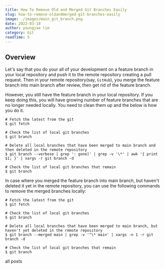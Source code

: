 ```yaml
---
title: How To Remove Old and Merged Git Branches Easily
slug: how-to-remove-oldandmerged-git-branches-easily 
image: ./images/main_git_branch.png
date: 2022-03-18
author: youngjae lim
category: Git 
readTime: 5
---
```



## Overview

Let's say that you do your all of your development on a feature branch in your local repository and push it to the remote repository creating a pull request. Then in your remote repository(say, `GitHub`), you merge the feature branch into main branch after review, then get rid of the feature branch. 

However, you still have the feature branch in your local repository. If you keep doing this, you will have growing number of feature branches that are no longer needed locally. You need to clean them up and the below is how you do it.

```shell
# Fetch the latest from the git
$ git fetch

# Check the list of local git branches
$ git branch

# Delete all local branches that have been merged to main branch and then deleted in the remote repository
$ git branch --verbose | grep ': gone]' | grep -v '\*' | awk '{ print $1; }' | xargs -r git branch -d

# Check the list of local git branches that remain
$ git branch
```

In case where you merged the feature branch into main branch, but haven't deleted it yet in the remote repository, you can use the following commands to remove the merged branches locally:

```shell
# Fetch the latest from the git
$ git fetch

# Check the list of local git branches
$ git branch

# Delete all local branches that have been merged to main branch, but haven't yet deleted in the remote repository
$ git branch --merged main | grep -v '^\* main' | xargs -n 1 -r git branch -d

# Check the list of local git branches that remain
$ git branch
```

<Link to='/posts' className='btn center-btn'>
  all posts
</Link>

